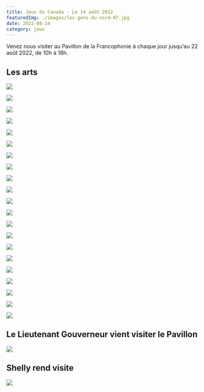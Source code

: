 ```yaml
---
title: Jeux du Canada - Le 14 août 2022
featuredImg: ./images/les-gens-du-nord-07.jpg
date: 2022-08-14
category: jeux
---
```

Venez nous visiter au Pavillon de la Francophonie à chaque jour jusqu’au 22 août 2022, de 10h à 18h.

<h2 className="pt-5">Les arts</h2>
<div className="row">
<div className="col-md-4 my-3">

![](./images/les-gens-du-nord-01.jpg)
</div>
<div className="col-md-4 my-3">

![](./images/les-gens-du-nord-02.jpg)
</div>
<div className="col-md-4 my-3">

![](./images/les-gens-du-nord-03.jpg)
</div>
<div className="col-md-4 my-3">

![](./images/les-gens-du-nord-04.jpg)
</div>
<div className="col-md-4 my-3">

![](./images/les-gens-du-nord-05.jpg)
</div>
<div className="col-md-4 my-3">

![](./images/les-gens-du-nord-06.jpg)
</div>
<div className="col-md-4 my-3">

![](./images/les-gens-du-nord-07.jpg)
</div>
<div className="col-md-4 my-3">

![](./images/les-gens-du-nord-08.jpg)
</div>
<div className="col-md-4 my-3">

![](./images/les-gens-du-nord-09.jpg)
</div>
<div className="col-md-4 my-3">

![](./images/les-gens-du-nord-10.jpg)
</div>
<div className="col-md-4 my-3">

![](./images/les-gens-du-nord-11.jpg)
</div>
<div className="col-md-4 my-3">

![](./images/les-gens-du-nord-12.jpg)
</div>
<div className="col-md-4 my-3">

![](./images/les-gens-du-nord-13.jpg)
</div>
<div className="col-md-4 my-3">

![](./images/les-gens-du-nord-14.jpg)
</div>
<div className="col-md-4 my-3">

![](./images/les-gens-du-nord-15.jpg)
</div>
<div className="col-md-4 my-3">

![](./images/les-gens-du-nord-16.jpg)
</div>
<div className="col-md-4 my-3">

![](./images/les-gens-du-nord-17.jpg)
</div>
<div className="col-md-4 my-3">

![](./images/les-gens-du-nord-18.jpg)
</div>
<div className="col-md-4 my-3">

![](./images/les-gens-du-nord-19.jpg)
</div>
<div className="col-md-4 my-3">

![](./images/les-gens-du-nord-20.jpg)
</div>
<div className="col-md-4 my-3">

![](./images/les-gens-du-nord-21.jpg)
</div>
</div>

<h2 className="pt-5">Le Lieutenant Gouverneur vient visiter le Pavillon</h2>

![](./images/lieutenant-gouverneur.jpg)

<h2 className="pt-5">Shelly rend visite</h2>

![](./images/shelly.jpg)